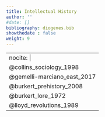 ```yaml
---
title: Intellectual History
author: ''
#date: []
bibliography: diogenes.bib
showthedate : false
weight: 9
---
```



---
nocite: | 
  @collins_sociology_1998 
  @gemelli-marciano_east_2017
  @burkert_prehistory_2008
  @burkert_lore_1972
  @lloyd_revolutions_1989
---

